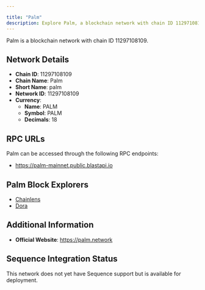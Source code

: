 ```yaml
---

title: "Palm"
description: Explore Palm, a blockchain network with chain ID 11297108109. Learn about its native currency, PALM, and how to interact with the network.
---
```




Palm is a blockchain network with chain ID 11297108109.

## Network Details

- **Chain ID**: 11297108109
- **Chain Name**: Palm
- **Short Name**: palm
- **Network ID**: 11297108109
- **Currency**: 
  - **Name**: PALM
  - **Symbol**: PALM
  - **Decimals**: 18

## RPC URLs

Palm can be accessed through the following RPC endpoints:

- https://palm-mainnet.public.blastapi.io

## Palm Block Explorers

- [Chainlens](https://palm.chainlens.com)
- [Dora](https://www.ondora.xyz/network/palm)

## Additional Information

- **Official Website**: https://palm.network

## Sequence Integration Status

This network does not yet have Sequence support but is available for deployment.
